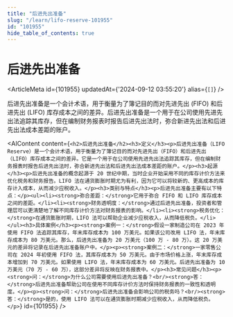 ```yaml
---
title: "后进先出准备"
slug: "/learn/lifo-reserve-101955"
id: "101955"
hide_table_of_contents: true
---
```



# 后进先出准备

<ArticleMeta id={101955} updatedAt={'2024-09-12 03:55:20'} alias={`[]`} />
<div className='border-solid border-b border-t-0 my-4 border-[var(--ifm-color-gray-300)]' />

后进先出准备是一个会计术语，用于衡量为了簿记目的而对先进先出 (FIFO) 和后进先出 (LIFO) 库存成本之间的差异。后进先出准备是一个用于在公司使用先进先出法追踪其库存，但在编制财务报表时报告后进先出法时，弥合新进先出法和后进先出法成本差距的账户。

<AIContent content={`<h2>后进先出准备</h2><h3>定义</h3><p>后进先出准备（LIFO Reserve）是一个会计术语，用于衡量为了簿记目的而对先进先出（FIFO）和后进先出（LIFO）库存成本之间的差异。它是一个用于在公司使用先进先出法追踪其库存，但在编制财务报表时报告后进先出法时，弥合新进先出法和后进先出法成本差距的账户。</p><h3>起源</h3><p>后进先出准备的概念起源于 20 世纪中期，当时企业开始采用不同的库存计价方法来优化税务和财务报告。LIFO 法在通货膨胀时期尤为有利，因为它可以将较新的、更高成本的库存计入成本，从而减少应税收入。</p><h3>类别与特点</h3><p>后进先出准备主要有以下特点：</p><ul><li><strong>弥合差距：</strong>它用于弥合 FIFO 和 LIFO 库存成本之间的差距。</li><li><strong>财务透明度：</strong>通过后进先出准备，投资者和管理层可以更清楚地了解不同库存计价方法对财务报表的影响。</li><li><strong>税务优化：</strong>在通货膨胀时期，LIFO 法可以帮助企业减少应税收入，从而降低税负。</li></ul><h3>具体案例</h3><p><strong>案例一：</strong>假设一家制造公司在 2023 年使用 FIFO 法追踪其库存，年末库存成本为 100 万美元。如果该公司改用 LIFO 法，年末库存成本为 80 万美元。那么，后进先出准备为 20 万美元（100 万 - 80 万）。这 20 万美元的差异将记录在后进先出准备账户中。</p><p><strong>案例二：</strong>一家零售公司在 2024 年初使用 FIFO 法，其库存成本为 50 万美元。由于市场价格上涨，年末库存成本增加到 70 万美元。如果使用 LIFO 法，年末库存成本为 60 万美元。后进先出准备为 10 万美元（70 万 - 60 万），这部分差异将反映在财务报表中。</p><h3>常见问题</h3><p><strong>问：</strong>为什么公司需要使用后进先出准备？<br/><strong>答：</strong>后进先出准备帮助公司在使用不同库存计价方法时保持财务报表的一致性和透明度。</p><p><strong>问：</strong>后进先出准备会影响公司的税务吗？<br/><strong>答：</strong>是的，使用 LIFO 法可以在通货膨胀时期减少应税收入，从而降低税负。</p>`} id={101955} />
